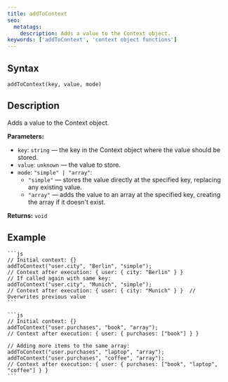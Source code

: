 ```yaml
---
title: addToContext
seo:
  metatags:
    description: Adds a value to the Context object.
keywords: ['addToContext', 'context object functions']
---
```


## Syntax

`addToContext(key, value, mode)`

## Description

Adds a value to the Context object.

**Parameters:**

- `key`: `string` — the key in the Context object where the value should be stored.
- `value`: `unknown` — the value to store.
- `mode`: `"simple" | "array"`:
    - `"simple"` — stores the value directly at the specified key, replacing any existing value.
    - `"array"` — adds the value to an array at the specified key, creating the array if it doesn't exist.

**Returns:** `void`

## Example

<AccordionGroup>
  <Accordion title="Simple Mode">

    ```js
    // Initial context: {}
    addToContext("user.city", "Berlin", "simple");
    // Context after execution: { user: { city: "Berlin" } }
    // If called again with same key:
    addToContext("user.city", "Munich", "simple");
    // Context after execution: { user: { city: "Munich" } }  // Overwrites previous value
    ```
  </Accordion>

  <Accordion title="Array Mode">

    ```js
    // Initial context: {}
    addToContext("user.purchases", "book", "array");
    // Context after execution: { user: { purchases: ["book"] } }

    // Adding more items to the same array:
    addToContext("user.purchases", "laptop", "array");
    addToContext("user.purchases", "coffee", "array");
    // Context after execution: { user: { purchases: ["book", "laptop", "coffee"] } }
    ```
  </Accordion>
</AccordionGroup>